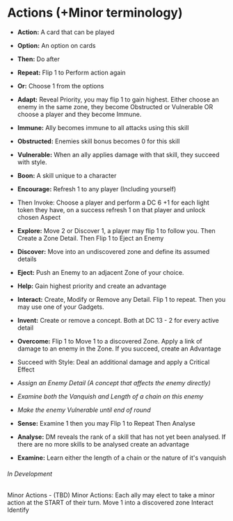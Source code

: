 #  Actions (+Minor terminology)

-  **Action:** A card that can be played
-  **Option:** An option on cards
-  **Then:** Do after
-  **Repeat:** Flip 1 to Perform action again
-  **Or:** Choose 1 from the options


-  **Adapt:** Reveal Priority, you may flip 1 to gain highest. Either choose an enemy in the same zone, they become Obstructed or Vulnerable OR choose a player and they become Immune.
-  **Immune:** Ally becomes immune to all attacks using this skill
-  **Obstructed:** Enemies skill bonus becomes 0 for this skill
-  **Vulnerable:** When an ally applies damage with that skill, they succeed with style. 
-  **Boon:** A skill unique to a character
-  **Encourage:** Refresh 1 to any player (Including yourself) 
-  Then Invoke: Choose a player and perform a DC 6 +1 for each light token they have, on a success refresh 1 on that player and unlock chosen Aspect
-  **Explore:** Move 2 or Discover 1, a player may flip 1 to follow you. Then Create a Zone Detail. Then Flip 1 to Eject an Enemy
-  **Discover:** Move into an undiscovered zone and define its assumed details 
-  **Eject:** Push an Enemy to an adjacent Zone of your choice.
-  **Help:** Gain highest priority and create an advantage
-  **Interact:** Create, Modify or Remove any Detail. Flip 1 to repeat. Then you may use one of your Gadgets. 
-  **Invent:** Create or remove a concept. Both at DC 13 - 2 for every active detail
-  **Overcome:** Flip 1 to Move 1 to a discovered Zone. Apply a link of damage to an enemy in the Zone. If you succeed, create an Advantage
-  Succeed with Style: Deal an additional damage and apply a Critical Effect
-  _Assign an Enemy Detail (A concept that affects the enemy directly)_
-  _Examine both the Vanquish and Length of a chain on this enemy_
-  _Make the enemy Vulnerable until end of round_
-  **Sense:** Examine 1 then you may Flip 1 to Repeat Then Analyse 
-  **Analyse:** DM reveals the rank of a skill that has not yet been analysed. If there are no more skills to be analysed create an advantage
-  **Examine:**  Learn either the length of a chain or the nature of it's vanquish

###### In Development
Minor Actions - (TBD)
Minor Actions: Each ally may elect to take a minor action at the START of their turn. 
Move 1 into a discovered zone 
Interact 
Identify

